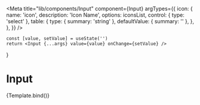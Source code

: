 
<Meta
	title="lib/components/Input"
	component={Input}
	argTypes={{
		icon: {
			name: 'icon',
			description: 'Icon Name',
			options: iconsList,
			control: { type: 'select' },
			table: {
				type: { summary: 'string' },
				defaultValue: { summary: '' },
			},
		},
	}}
/>

	const [value, setValue] = useState('')
	return <Input {...args} value={value} onChange={setValue} />
}

# Input

<Canvas>
	<Story name="default">{Template.bind()}</Story>
</Canvas>

<ArgsTable story="default" />
